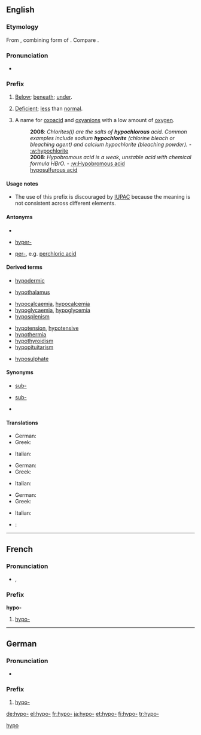 ==English==

===Etymology===
From {{etyl|grc}} {{term|sc=polytonic|ὑπο-|tr=hypo-|lang=grc}}, combining form of {{term|sc=polytonic|ὑπό|tr=hypó||under|lang=grc}}. Compare {{term|sub-|lang=en}}.

===Pronunciation===
* {{a|RP}} {{IPA|/ˈhaɪpəʊ/}}

===Prefix===
{{en-prefix}}

# {{anatomy}} [[below|Below]]; [[beneath]]; [[under]].
# {{medicine}} [[deficient|Deficient]]; [[less]] than [[normal]].
# {{chemistry}} A name for [[oxoacid]] and [[oxyanion]]s with a low amount of [[oxygen]].
#: '''2008''': ''Chlorites(I) are the salts of '''hypochlorous''' acid. Common examples include sodium '''hypochlorite''' (chlorine bleach or bleaching agent) and calcium hypochlorite (bleaching powder).'' - [[:w:hypochlorite]]
#: '''2008''': ''Hypobromous acid is a weak, unstable acid with chemical formula HBrO. '' - [[:w:Hypobromous acid]]
#: [[hyposulfurous acid]]

====Usage notes====
* {{chemistry}} The use of this prefix is discouraged by [[IUPAC]] because the meaning is not consistent across different elements.

====Antonyms====
* {{sense|Anatomical sense}}
* {{sense|Medical sense}} [[hyper-]] <!-- may also be in other senses -->
* {{sense|Chemical sense}} [[per-]], e.g. [[w:perchloric acid|perchloric acid]]

====Derived terms====
{{prefixsee|en}}
{{rel-top|Terms derived from the ''hypo-'' prefix in the anatomical sense}}
* [[hypodermic]]
{{rel-mid}}
* [[hypothalamus]]
{{rel-bottom}}
{{rel-top|Terms derived from the ''hypo-'' prefix in the medical sense}}
* [[hypocalcaemia]], [[hypocalcemia]]
* [[hypoglycaemia]], [[hypoglycemia]]
* [[hyposplenism]]
{{rel-mid}}
* [[hypotension]], [[hypotensive]]
* [[hypothermia]]
* [[hypothyroidism]]
* [[hypopituitarism]]
{{rel-bottom}}
{{rel-top|Terms derived from the ''hypo-'' prefix in the chemical sense}}
* [[hyposulphate]]
{{rel-mid}}
{{rel-bottom}}

====Synonyms====
* {{sense|Anatomical sense}} [[sub-]] {{qualifier|Latinate}}
* {{sense|Medical sense}} [[sub-]] {{qualifier|Latinate}}
* {{sense|Chemical sense}}

====Translations====
{{trans-top|Anatomical sense}}
* German: {{t+|de|hypo-}}
* Greek: {{t|el|υπο-|tr=ypo-}}
{{trans-mid}}
* Italian: {{t+|it|ipo-}}
{{trans-bottom}}

{{trans-top|Medical sense}}
* German: {{t+|de|hypo-}}
* Greek: {{t|el|υπο-|tr=ypo-}}
{{trans-mid}}
* Italian: {{t+|it|ipo-}}
{{trans-bottom}}

{{trans-top|Chemical sense}}
* German: {{t+|de|hypo-}}
* Greek: {{t|el|υπο-|tr=ypo-}}
{{trans-mid}}
* Italian: {{t+|it|ipo-}}
{{trans-bottom}}

{{checktrans-top}}
* {{ttbc|fr}}: {{t+|fr|hypo-}}
{{trans-mid}}
{{trans-bottom}}

----

==French==

===Pronunciation===
* {{IPA|/ipɔ/|lang=fr}}, {{SAMPA|/ipO/}}

===Prefix===
'''hypo-'''

# [[hypo-#English|hypo-]]

[[Category:French prefixes|hypo]]

----

==German==

===Pronunciation===
* {{IPA|/ˈhypo/|lang=de}}

===Prefix===
{{de-pref}}

# [[hypo-#English|hypo-]]

[[de:hypo-]]
[[el:hypo-]]
[[fr:hypo-]]
[[ja:hypo-]]
[[et:hypo-]]
[[fi:hypo-]]
[[tr:hypo-]]
